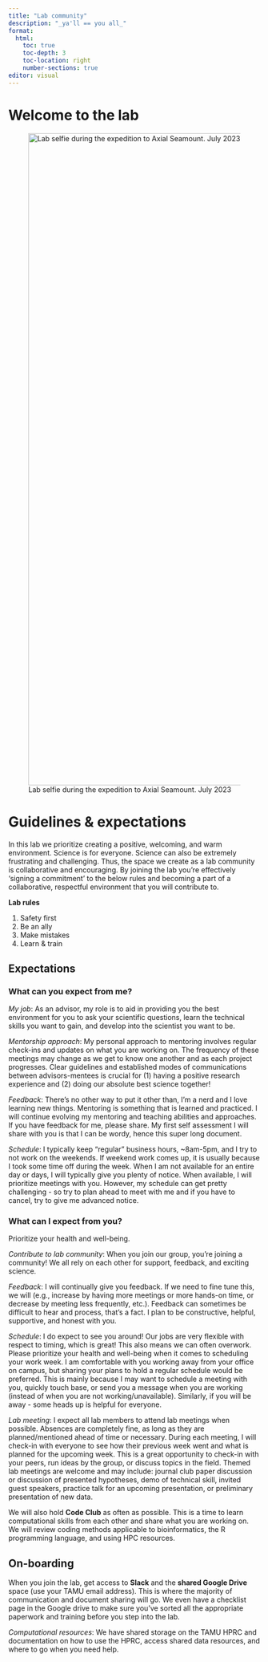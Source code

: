 ```yaml
---
title: "Lab community"
description: "_ya'll == you all_"
format: 
  html:
    toc: true
    toc-depth: 3
    toc-location: right
    number-sections: true
editor: visual
---
```


# Welcome to the lab

![Lab selfie during the expedition to Axial Seamount. July 2023](images/labselfie-axial.jpg){fig-align="right" width="1300"}

# Guidelines & expectations

In this lab we prioritize creating a positive, welcoming, and warm environment. Science is for everyone. Science can also be extremely frustrating and challenging. Thus, the space we create as a lab community is collaborative and encouraging. By joining the lab you're effectively 'signing a commitment' to the below rules and becoming a part of a collaborative, respectful environment that you will contribute to.

**Lab rules**

(1) Safety first
(2) Be an ally
(3) Make mistakes
(4) Learn & train

## Expectations

### What can you expect from me?

*My job*: As an advisor, my role is to aid in providing you the best environment for you to ask your scientific questions, learn the technical skills you want to gain, and develop into the scientist you want to be.

*Mentorship approach*: My personal approach to mentoring involves regular check-ins and updates on what you are working on. The frequency of these meetings may change as we get to know one another and as each project progresses. Clear guidelines and established modes of communications between advisors-mentees is crucial for (1) having a positive research experience and (2) doing our absolute best science together!

*Feedback*: There's no other way to put it other than, I'm a nerd and I love learning new things. Mentoring is something that is learned and practiced. I will continue evolving my mentoring and teaching abilities and approaches. If you have feedback for me, please share. My first self assessment I will share with you is that I can be wordy, hence this super long document.

*Schedule*: I typically keep "regular" business hours, \~8am-5pm, and I try to not work on the weekends. If weekend work comes up, it is usually because I took some time off during the week. When I am not available for an entire day or days, I will typically give you plenty of notice. When available, I will prioritize meetings with you. However, my schedule can get pretty challenging - so try to plan ahead to meet with me and if you have to cancel, try to give me advanced notice.

### What can I expect from you?

Prioritize your health and well-being.

*Contribute to lab community*: When you join our group, you're joining a community! We all rely on each other for support, feedback, and exciting science.

*Feedback*: I will continually give you feedback. If we need to fine tune this, we will (e.g., increase by having more meetings or more hands-on time, or decrease by meeting less frequently, etc.). Feedback can sometimes be difficult to hear and process, that's a fact. I plan to be constructive, helpful, supportive, and honest with you.

*Schedule*: I do expect to see you around! Our jobs are very flexible with respect to timing, which is great! This also means we can often overwork. Please prioritize your health and well-being when it comes to scheduling your work week. I am comfortable with you working away from your office on campus, but sharing your plans to hold a regular schedule would be preferred. This is mainly because I may want to schedule a meeting with you, quickly touch base, or send you a message when you are working (instead of when you are not working/unavailable). Similarly, if you will be away - some heads up is helpful for everyone.

*Lab meeting*: I expect all lab members to attend lab meetings when possible. Absences are completely fine, as long as they are planned/mentioned ahead of time or necessary. During each meeting, I will check-in with everyone to see how their previous week went and what is planned for the upcoming week. This is a great opportunity to check-in with your peers, run ideas by the group, or discuss topics in the field. Themed lab meetings are welcome and may include: journal club paper discussion or discussion of presented hypotheses, demo of technical skill, invited guest speakers, practice talk for an upcoming presentation, or preliminary presentation of new data.

We will also hold **Code Club** as often as possible. This is a time to learn computational skills from each other and share what you are working on. We will review coding methods applicable to bioinformatics, the R programming language, and using HPC resources. 

## On-boarding

When you join the lab, get access to **Slack** and the **shared Google Drive** space (use your TAMU email address). This is where the majority of communication and document sharing will go. We even have a checklist page in the Google drive to make sure you've sorted all the appropriate paperwork and training before you step into the lab.

*Computational resources*: We have shared storage on the TAMU HPRC and documentation on how to use the HPRC, access shared data resources, and where to go when you need help. 
